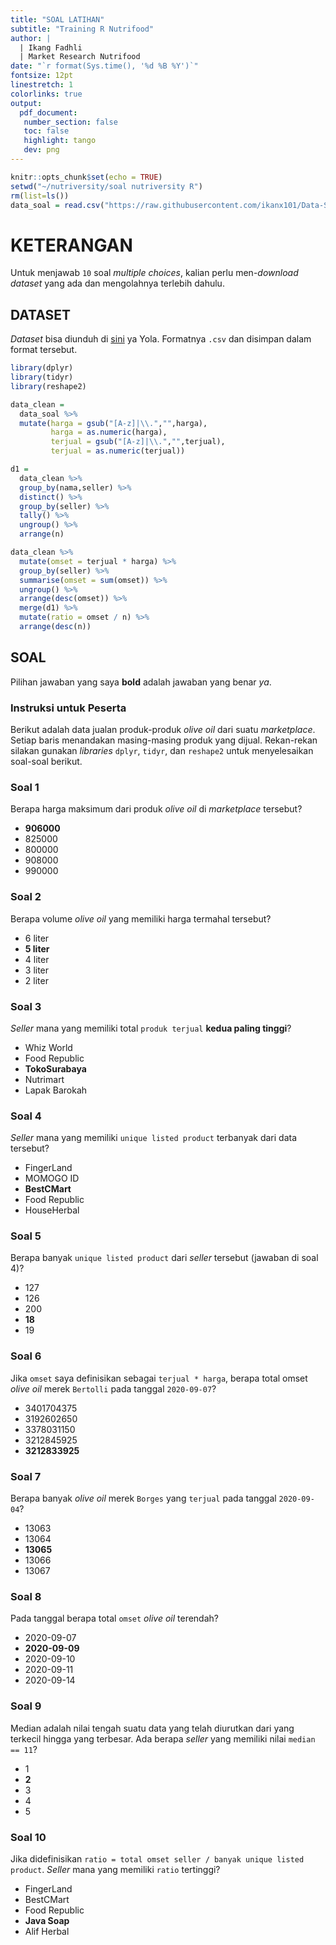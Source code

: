 ```yaml
---
title: "SOAL LATIHAN"
subtitle: "Training R Nutrifood"
author: |
  | Ikang Fadhli
  | Market Research Nutrifood
date: "`r format(Sys.time(), '%d %B %Y')`"
fontsize: 12pt
linestretch: 1
colorlinks: true
output:
  pdf_document:
   number_section: false
   toc: false
   highlight: tango
   dev: png
---
```


```r
knitr::opts_chunk$set(echo = TRUE)
setwd("~/nutriversity/soal nutriversity R")
rm(list=ls())
data_soal = read.csv("https://raw.githubusercontent.com/ikanx101/Data-Science-101/master/Materi%20Minggu%200/raw%20data.csv")
```

# KETERANGAN

Untuk menjawab `10` soal _multiple choices_, kalian perlu men-_download_ _dataset_ yang ada dan mengolahnya terlebih dahulu.

## DATASET

_Dataset_ bisa diunduh di [sini](https://raw.githubusercontent.com/ikanx101/Data-Science-101/master/Materi%20Minggu%200/raw%20data.csv) ya Yola. Formatnya `.csv` dan disimpan dalam format tersebut.

```r
library(dplyr)
library(tidyr)
library(reshape2)

data_clean = 
  data_soal %>% 
  mutate(harga = gsub("[A-z]|\\.","",harga),
         harga = as.numeric(harga),
         terjual = gsub("[A-z]|\\.","",terjual),
         terjual = as.numeric(terjual))

d1 = 
  data_clean %>%
  group_by(nama,seller) %>% 
  distinct() %>% 
  group_by(seller) %>% 
  tally() %>% 
  ungroup() %>% 
  arrange(n)

data_clean %>% 
  mutate(omset = terjual * harga) %>% 
  group_by(seller) %>% 
  summarise(omset = sum(omset)) %>% 
  ungroup() %>% 
  arrange(desc(omset)) %>% 
  merge(d1) %>% 
  mutate(ratio = omset / n) %>% 
  arrange(desc(n))

```

## SOAL

Pilihan jawaban yang saya __bold__ adalah jawaban yang benar _ya_.

\newpage

### Instruksi untuk Peserta

Berikut adalah data jualan produk-produk _olive oil_ dari suatu _marketplace_. Setiap baris menandakan masing-masing produk yang dijual. Rekan-rekan silakan gunakan _libraries_ `dplyr`, `tidyr`, dan `reshape2` untuk menyelesaikan soal-soal berikut.

### Soal 1

Berapa harga maksimum dari produk _olive oil_ di _marketplace_ tersebut?

- __906000__
- 825000
- 800000
- 908000
- 990000

### Soal 2

Berapa volume _olive oil_ yang memiliki harga termahal tersebut?

- 6 liter
- __5 liter__
- 4 liter
- 3 liter
- 2 liter

### Soal 3

_Seller_ mana yang memiliki total `produk terjual` __kedua paling tinggi__?

- Whiz World
- Food Republic
- __TokoSurabaya__
- Nutrimart
- Lapak Barokah

\newpage

### Soal 4

_Seller_ mana yang memiliki `unique listed product` terbanyak dari data tersebut?

- FingerLand
- MOMOGO ID
- __BestCMart__
- Food Republic
- HouseHerbal

### Soal 5

Berapa banyak `unique listed product` dari _seller_ tersebut (jawaban di soal 4)?

- 127
- 126
- 200
- __18__
- 19

### Soal 6

Jika `omset` saya definisikan sebagai `terjual * harga`, berapa total omset _olive oil_ merek `Bertolli` pada tanggal `2020-09-07`?

- 3401704375
- 3192602650
- 3378031150
- 3212845925
- __3212833925__

### Soal 7

Berapa banyak _olive oil_ merek `Borges` yang `terjual` pada tanggal `2020-09-04`?

- 13063
- 13064
- __13065__
- 13066
- 13067

### Soal 8

Pada tanggal berapa total `omset` _olive oil_ terendah?

- 2020-09-07
- __2020-09-09__
- 2020-09-10
- 2020-09-11
- 2020-09-14	

### Soal 9

Median adalah nilai tengah suatu data yang telah diurutkan dari yang terkecil hingga yang terbesar. Ada berapa _seller_ yang memiliki nilai `median == 11`?

- 1
- __2__
- 3
- 4
- 5

### Soal 10

Jika didefinisikan `ratio = total omset seller / banyak unique listed product`. _Seller_ mana yang memiliki `ratio` tertinggi?

- FingerLand
- BestCMart
- Food Republic
- __Java Soap__
- Alif Herbal